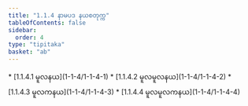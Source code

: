 ```yaml
---
title: "1.1.4 နာမပဒ နယစတုက္က"
tableOfContents: false
sidebar:
  order: 4
type: "tipitaka"
basket: "ab"
---
```



<DynamicBreadcrumb />



<TableOfContents>
* [1.1.4.1 မူလနယ](1-1-4/1-1-4-1)
* [1.1.4.2 မူလမူလနယ](1-1-4/1-1-4-2)
* [1.1.4.3 မူလကနယ](1-1-4/1-1-4-3)
* [1.1.4.4 မူလမူလကနယ](1-1-4/1-1-4-4)
</TableOfContents>